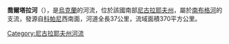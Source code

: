 '''喬爾塔拉河'''（{{lang-uk|Чортала}}），是[[烏克蘭|烏克蘭]]的河流，位於該國南部[[尼古拉耶夫州|尼古拉耶夫州]]，屬於[[南布格河|南布格河]]的支流，發源自[[科帕尼_(多馬尼夫卡區)|科帕尼]]西南面，河道全長37公里，流域面積370平方公里。

{{DEFAULTSORT:Чортала}}
[[Category:尼古拉耶夫州河流|Category:尼古拉耶夫州河流]]


{{Ukraine-river-stub}}